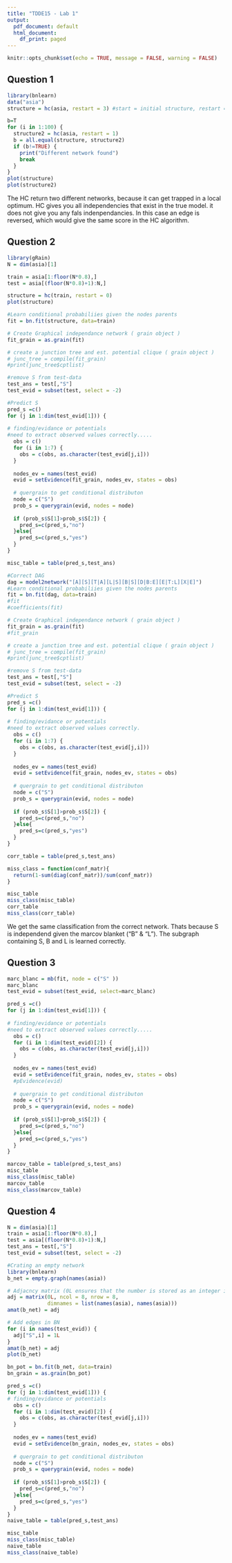 ```yaml
---
title: "TDDE15 - Lab 1"
output:
  pdf_document: default
  html_document:
    df_print: paged
---
```


```r
knitr::opts_chunk$set(echo = TRUE, message = FALSE, warning = FALSE)
```

## Question 1
```r
library(bnlearn)
data("asia")
structure = hc(asia, restart = 3) #start = initial structure, restart = random restarts, score = score, equvivilent sample size.

b=T
for (i in 1:100) {
  structure2 = hc(asia, restart = 1)
  b = all.equal(structure, structure2)
  if (b!=TRUE) {
    print("Different network found")
    break
  } 
}
plot(structure)
plot(structure2)

```
The HC return two different networks, because it can get trapped in a local optimum. HC gives you all independencies that exist in the true model. it does not give you any fals indenpendancies. In this case an edge is reversed, which would give the same score in the HC algorithm.

## Question 2
```r
library(gRain)
N = dim(asia)[1]

train = asia[1:floor(N*0.8),]
test = asia[(floor(N*0.8)+1):N,]

structure = hc(train, restart = 0)
plot(structure)

#Learn conditional probabiliies given the nodes parents
fit = bn.fit(structure, data=train)

# Create Graphical independance network ( grain object )
fit_grain = as.grain(fit)

# create a junction tree and est. potential clique ( grain object )
# junc_tree = compile(fit_grain)
#print(junc_tree$cptlist)

#remove S from test-data
test_ans = test[,"S"]
test_evid = subset(test, select = -2)

#Predict S
pred_s =c()
for (j in 1:dim(test_evid[1])) {
  
# finding/evidance or potentials
#need to extract observed values correctly.....
  obs = c()
  for (i in 1:7) {
    obs = c(obs, as.character(test_evid[j,i]))
  }
  
  nodes_ev = names(test_evid)
  evid = setEvidence(fit_grain, nodes_ev, states = obs)
  
  # quergrain to get conditional distributon
  node = c("S")
  prob_s = querygrain(evid, nodes = node)
  
  if (prob_s$S[1]>prob_s$S[2]) {
    pred_s=c(pred_s,"no")
  }else{
    pred_s=c(pred_s,"yes")
  }
}

misc_table = table(pred_s,test_ans)

#Correct DAG
dag = model2network("[A][S][T|A][L|S][B|S][D|B:E][E|T:L][X|E]")
#Learn conditional probabiliies given the nodes parents
fit = bn.fit(dag, data=train)
#fit
#coefficients(fit)

# Create Graphical independance network ( grain object )
fit_grain = as.grain(fit)
#fit_grain

# create a junction tree and est. potential clique ( grain object )
# junc_tree = compile(fit_grain)
#print(junc_tree$cptlist)

#remove S from test-data
test_ans = test[,"S"]
test_evid = subset(test, select = -2)

#Predict S
pred_s =c()
for (j in 1:dim(test_evid[1])) {
  
# finding/evidance or potentials
#need to extract observed values correctly.
  obs = c()
  for (i in 1:7) {
    obs = c(obs, as.character(test_evid[j,i]))
  }
  
  nodes_ev = names(test_evid)
  evid = setEvidence(fit_grain, nodes_ev, states = obs)
  
  # quergrain to get conditional distributon
  node = c("S")
  prob_s = querygrain(evid, nodes = node)
  
  if (prob_s$S[1]>prob_s$S[2]) {
    pred_s=c(pred_s,"no")
  }else{
    pred_s=c(pred_s,"yes")
  }
}

corr_table = table(pred_s,test_ans)

miss_class = function(conf_matr){
  return(1-sum(diag(conf_matr))/sum(conf_matr))
}

misc_table
miss_class(misc_table)
corr_table
miss_class(corr_table)

```

We get the same classification from the correct network. Thats because S is independend given the marcov blanket ("B" & "L"). The subgraph containing S, B and L is learned correctly. 


## Question 3
```r
marc_blanc = mb(fit, node = c("S" ))
marc_blanc
test_evid = subset(test_evid, select=marc_blanc)

pred_s =c()
for (j in 1:dim(test_evid[1])) {
  
# finding/evidance or potentials
#need to extract observed values correctly.....
  obs = c()
  for (i in 1:dim(test_evid)[2]) {
    obs = c(obs, as.character(test_evid[j,i]))
  }
  
  nodes_ev = names(test_evid)
  evid = setEvidence(fit_grain, nodes_ev, states = obs)
  #pEvidence(evid)
  
  # quergrain to get conditional distributon
  node = c("S")
  prob_s = querygrain(evid, nodes = node)
  
  if (prob_s$S[1]>prob_s$S[2]) {
    pred_s=c(pred_s,"no")
  }else{
    pred_s=c(pred_s,"yes")
  }
}

marcov_table = table(pred_s,test_ans)
misc_table
miss_class(misc_table)
marcov_table
miss_class(marcov_table)

```


## Question 4
```r

N = dim(asia)[1]
train = asia[1:floor(N*0.8),]
test = asia[(floor(N*0.8)+1):N,]
test_ans = test[,"S"]
test_evid = subset(test, select = -2)

#Crating an empty network
library(bnlearn)
b_net = empty.graph(names(asia))

# Adjacncy matrix (0L ensures that the number is stored as an integer instead of a double)
adj = matrix(0L, ncol = 8, nrow = 8,
             dimnames = list(names(asia), names(asia)))
amat(b_net) = adj

# Add edges in BN
for (i in names(test_evid)) {
  adj["S",i] = 1L
}
amat(b_net) = adj
plot(b_net)

bn_pot = bn.fit(b_net, data=train)
bn_grain = as.grain(bn_pot)

pred_s =c()
for (j in 1:dim(test_evid[1])) {
# finding/evidance or potentials
  obs = c()
  for (i in 1:dim(test_evid)[2]) {
    obs = c(obs, as.character(test_evid[j,i]))
  }
  
  nodes_ev = names(test_evid)
  evid = setEvidence(bn_grain, nodes_ev, states = obs)
  
  # quergrain to get conditional distributon
  node = c("S")
  prob_s = querygrain(evid, nodes = node)
  
  if (prob_s$S[1]>prob_s$S[2]) {
    pred_s=c(pred_s,"no")
  }else{
    pred_s=c(pred_s,"yes")
  }
}
naive_table = table(pred_s,test_ans)

misc_table
miss_class(misc_table)
naive_table
miss_class(naive_table)
```